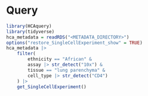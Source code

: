 
# Query

```r
library(HCAquery)
library(tidyverse)
hca_metadata = readRDS("<METADATA_DIRECTORY>")
options("restore_SingleCellExperiment_show" = TRUE)
hca_metadata |> 
	filter(
		ethnicity == "African" & 
		assay |> str_detect("10x") & 
		tissue == "lung parenchyma" & 
		cell_type |> str_detect("CD4")
	) |> 
	get_SingleCellExperiment()
	
```
